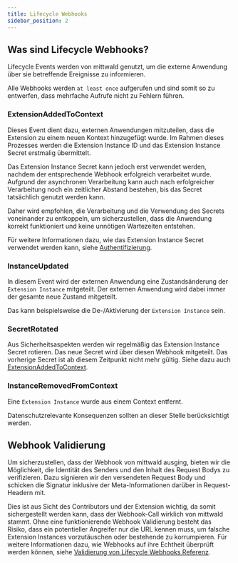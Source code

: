 ```yaml
---
title: Lifecycle Webhooks
sidebar_position: 2
---
```


## Was sind Lifecycle Webhooks?

Lifecycle Events werden von mittwald genutzt, um die externe Anwendung über sie betreffende Ereignisse zu informieren.

Alle Webhooks werden `at least once` aufgerufen und sind somit so zu entwerfen, dass mehrfache Aufrufe nicht zu Fehlern führen.

### ExtensionAddedToContext

Dieses Event dient dazu, externen Anwendungen mitzuteilen, dass die Extension zu einem neuen Kontext hinzugefügt wurde.
Im Rahmen dieses Prozesses werden die Extension Instance ID und das Extension Instance Secret erstmalig übermittelt.

Das Extension Instance Secret kann jedoch erst verwendet werden, nachdem der entsprechende Webhook erfolgreich verarbeitet wurde.
Aufgrund der asynchronen Verarbeitung kann auch nach erfolgreicher Verarbeitung noch ein zeitlicher Abstand bestehen, bis das Secret tatsächlich genutzt werden kann.

Daher wird empfohlen, die Verarbeitung und die Verwendung des Secrets voneinander zu entkoppeln, um sicherzustellen, dass die Anwendung korrekt funktioniert und keine unnötigen Wartezeiten entstehen.

Für weitere Informationen dazu, wie das Extension Instance Secret verwendet werden kann, siehe [Authentifizierung](./authentication.mdx#extension-instance-secret).


### InstanceUpdated

In diesem Event wird der externen Anwendung eine Zustandsänderung der `Extension Instance` mitgeteilt. Der externen Anwendung wird dabei immer der gesamte neue Zustand mitgeteilt.

Das kann beispielsweise die De-/Aktivierung der `Extension Instance` sein.

### SecretRotated

Aus Sicherheitsaspekten werden wir regelmäßig das Extension Instance Secret rotieren.
Das neue Secret wird über diesen Webhook mitgeteilt.
Das vorherige Secret ist ab diesem Zeitpunkt nicht mehr gültig.
Siehe dazu auch [ExtensionAddedToContext](#extensionaddedtocontext).

### InstanceRemovedFromContext

Eine `Extension Instance` wurde aus einem Context entfernt.

Datenschutzrelevante Konsequenzen sollten an dieser Stelle berücksichtigt werden.
## Webhook Validierung

Um sicherzustellen, dass der Webhook von mittwald ausging, bieten wir die Möglichkeit, die Identität des Senders und den Inhalt des Request Bodys zu verifizieren.
Dazu signieren wir den versendeten Request Body und schicken die Signatur inklusive der Meta-Informationen darüber in Request-Headern mit.

Dies ist aus Sicht des Contributors und der Extension wichtig, da somit sichergestellt werden kann, dass der Webhook-Call wirklich von mittwald stammt.
Ohne eine funktionierende Webhook Validierung besteht das Risiko, dass ein potentieller Angreifer nur die URL kennen muss, um falsche Extension Instances vorzutäuschen oder bestehende zu korrumpieren.
Für weitere Informationen dazu, wie Webhooks auf ihre Echtheit überprüft werden können, siehe [Validierung von Lifecycle Webhooks Referenz](../../../reference/webhooks#validierung-von-lifecycle-webhooks).
